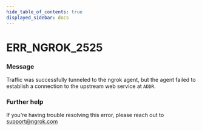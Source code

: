 ```yaml
---
hide_table_of_contents: true
displayed_sidebar: docs
---
```



# ERR_NGROK_2525

### Message

Traffic was successfully tunneled to the ngrok agent, but the agent failed to establish a connection to the upstream web service at `ADDR`.

<ErrorDetails error="err_ngrok_2525" />

### Further help

If you're having trouble resolving this error, please reach out to [support@ngrok.com](mailto:support@ngrok.com?subject=Help%20with%20ERR_NGROK_2525)
